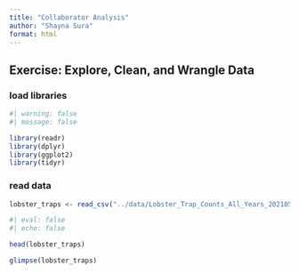 ```yaml
---
title: "Collaborator Analysis"
author: "Shayna Sura"
format: html
---
```


## Exercise: Explore, Clean, and Wrangle Data

### load libraries
```r
#| warning: false
#| message: false

library(readr)
library(dplyr)
library(ggplot2)
library(tidyr)
```

### read data
```r
lobster_traps <- read_csv("../data/Lobster_Trap_Counts_All_Years_20210519.csv")
```


<!--
## Explore Data
-->

```r
#| eval: false
#| echo: false

head(lobster_traps)

glimpse(lobster_traps)

```



